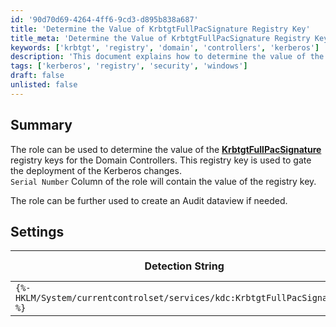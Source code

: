 ```yaml
---
id: '90d70d69-4264-4ff6-9cd3-d895b838a687'
title: 'Determine the Value of KrbtgtFullPacSignature Registry Key'
title_meta: 'Determine the Value of KrbtgtFullPacSignature Registry Key for Domain Controllers'
keywords: ['krbtgt', 'registry', 'domain', 'controllers', 'kerberos']
description: 'This document explains how to determine the value of the KrbtgtFullPacSignature registry key for Domain Controllers. It includes details on the registry key role in managing Kerberos protocol changes and provides a detection string for implementation.'
tags: ['kerberos', 'registry', 'security', 'windows']
draft: false
unlisted: false
---
```

## Summary

The role can be used to determine the value of the **[KrbtgtFullPacSignature](https://support.microsoft.com/en-us/topic/kb5020805-how-to-manage-kerberos-protocol-changes-related-to-cve-2022-37967-997e9acc-67c5-48e1-8d0d-190269bf4efb#:~:text=Registry%20Key%20settings-,Kerberos%20protocol,-After%20the%20Windows)** registry keys for the Domain Controllers. This registry key is used to gate the deployment of the Kerberos changes.  
`Serial Number` Column of the role will contain the value of the registry key.

The role can be further used to create an Audit dataview if needed.

## Settings

| Detection String                                      | Comparator | Result | Applicable OS |
|------------------------------------------------------|------------|--------|----------------|
| `{%-HKLM/System/currentcontrolset/services/kdc:KrbtgtFullPacSignature-%}` | Exists     |        | Windows        |












